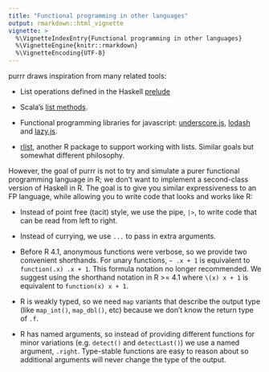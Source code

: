 ```yaml
---
title: "Functional programming in other languages"
output: rmarkdown::html_vignette
vignette: >
  %\VignetteIndexEntry{Functional programming in other languages}
  %\VignetteEngine{knitr::rmarkdown}
  %\VignetteEncoding{UTF-8}
---
```


purrr draws inspiration from many related tools:

* List operations defined in the Haskell [prelude][haskell]

* Scala's [list methods][scala].

* Functional programming libraries for javascript: 
  [underscore.js](http://underscorejs.org), 
  [lodash](https://lodash.com) and 
  [lazy.js](http://danieltao.com/lazy.js/).

* [rlist](https://renkun-ken.github.io/rlist/), another R package to support working
  with lists. Similar goals but somewhat different philosophy.

However, the goal of purrr is not to try and simulate a purer functional programming language in R; we don't want to implement a second-class version of Haskell in R. The goal is to give you similar expressiveness to an FP language, while allowing you to write code that looks and works like R:

* Instead of point free (tacit) style, we use the pipe, `|>`, to write code 
  that can be read from left to right.

* Instead of currying, we use `...` to pass in extra arguments.

* Before R 4.1, anonymous functions were verbose, so we provide two convenient shorthands.
  For unary functions, `~ .x + 1` is equivalent to `function(.x) .x + 1`. This formula notation no longer recommended. We suggest using the shorthand notation in R >= 4.1 where `\(x) x + 1` is equivalent to `function(x) x + 1`. 

* R is weakly typed, so we need `map` variants that describe the output type 
  (like `map_int()`, `map_dbl()`, etc) because we don't know the return type of `.f`.

* R has named arguments, so instead of providing different functions for
  minor variations (e.g. `detect()` and `detectLast()`) we use a named
  argument, `.right`. Type-stable functions are easy to reason about so
  additional arguments will never change the type of the output.

[scala]:https://www.scala-lang.org/api/current/index.html
[haskell]:http://hackage.haskell.org/package/base-4.7.0.1/docs/Prelude.html#g:11
